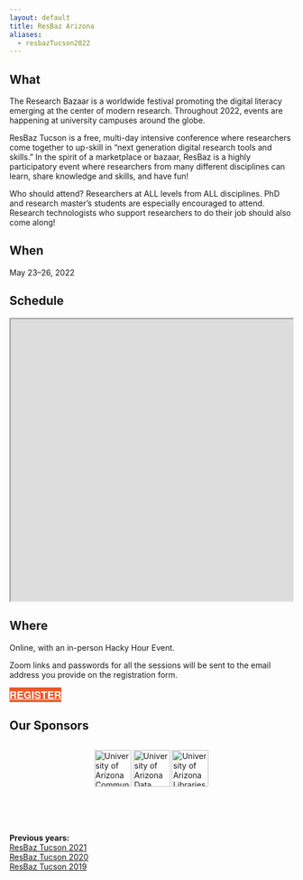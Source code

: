 ```yaml
---
layout: default
title: ResBaz Arizona
aliases:
  - resbazTucson2022
---
```


<style>
  @media (min-width:1280px) {
    .container {
      width: 1280px;
    }
  }
  .calendar {
    width: 100%;
    overflow: auto;
  }
  .btn2022 {
    font-family: Montserrat,"Helvetica Neue",Helvetica,Arial,sans-serif;
    text-transform: uppercase;
    font-size: 18px;
    font-weight: 700;
    background-color: #EA5A2A;
    color: white;
  }
  .spread {
    display: flex;
    width: 100%;
    justify-content: space-around;
  }
</style>

## What

The Research Bazaar is a worldwide festival promoting the digital literacy emerging at the center of modern research. Throughout 2022, events are happening at university campuses around the globe.

ResBaz Tucson is a free, multi-day intensive conference where researchers come together to up-skill in "next generation digital research tools and skills." In the spirit of a marketplace or bazaar, ResBaz is a highly participatory event where researchers from many different disciplines can learn, share knowledge and skills, and have fun!

Who should attend? Researchers at ALL levels from ALL disciplines. PhD and research master's students are especially encouraged to attend. Research technologists who support researchers to do their job should also come along!

## When

May 23&ndash;26, 2022

## Schedule

<div class="calendar">
<iframe src="https://docs.google.com/spreadsheets/d/e/2PACX-1vTtqfEpBb1m0xHr9urmr8tpFl8w7JQAxMoGG5CJ5y4B8-mrqT2vuU2_YJ25ismWQpdm_H74aYcjmZkQ/pubhtml?widget=true&amp;headers=false" width="1245" height="500"></iframe>
</div>

## Where

Online, with an in-person Hacky Hour Event.

Zoom links and passwords for all the sessions will be sent to the email address you provide on the registration form.

<a href="https://forms.gle/PToMz4TvfsVRUnVT9" class="btn btn2022" target="_blank">Register</a>

## Our Sponsors

<div class="spread">
  <a href="https://datascience.cals.arizona.edu/"><img src="/img/logos/cctLogo.png" alt="University of Arizona Communications &amp; Cyber Technologies" height="65"></a>
  <a href="https://datascience.arizona.edu/"><img src="https://datascience.arizona.edu/sites/default/files/Data%20Science%20Institute_Webheader%20%281%29_0.svg" alt="University of Arizona Data Science Institute" height="65"></a>
  <a href="https://new.library.arizona.edu/"><img src="/img/logos/ua_libraries.png" alt="University of Arizona Libraries" height="65"></a>
</div>

<br><br><br>
**Previous years:**<br/>
<a href="/resbaz/resbazTucson2021.qmd">ResBaz Tucson 2021</a><br/>
<a href="/resbaz/resbazTucson2020.qmd">ResBaz Tucson 2020</a><br/>
<a href="/resbaz/resbazTucson2019.qmd">ResBaz Tucson 2019</a>
